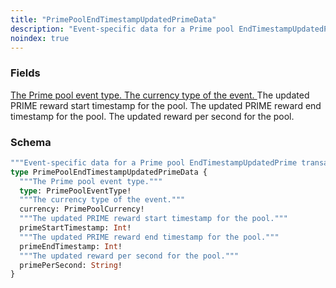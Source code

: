 ```yaml
---
title: "PrimePoolEndTimestampUpdatedPrimeData"
description: "Event-specific data for a Prime pool EndTimestampUpdatedPrime transaction."
noindex: true
---
```


### Fields

<a href="/api-reference/types/primepooleventtype">
  <ResponseField name="type" type="PrimePoolEventType!" required>
    The Prime pool event type.
  </ResponseField>
</a>

<a href="/api-reference/types/primepoolcurrency">
  <ResponseField name="currency" type="PrimePoolCurrency!" required>
    The currency type of the event.
  </ResponseField>
</a>

<ResponseField name="primeStartTimestamp" type="Int!" required>
  The updated PRIME reward start timestamp for the pool.
</ResponseField>

<ResponseField name="primeEndTimestamp" type="Int!" required>
  The updated PRIME reward end timestamp for the pool.
</ResponseField>

<ResponseField name="primePerSecond" type="String!" required>
  The updated reward per second for the pool.
</ResponseField>

### Schema


```graphql 
"""Event-specific data for a Prime pool EndTimestampUpdatedPrime transaction."""
type PrimePoolEndTimestampUpdatedPrimeData {
  """The Prime pool event type."""
  type: PrimePoolEventType!
  """The currency type of the event."""
  currency: PrimePoolCurrency!
  """The updated PRIME reward start timestamp for the pool."""
  primeStartTimestamp: Int!
  """The updated PRIME reward end timestamp for the pool."""
  primeEndTimestamp: Int!
  """The updated reward per second for the pool."""
  primePerSecond: String!
}
```
